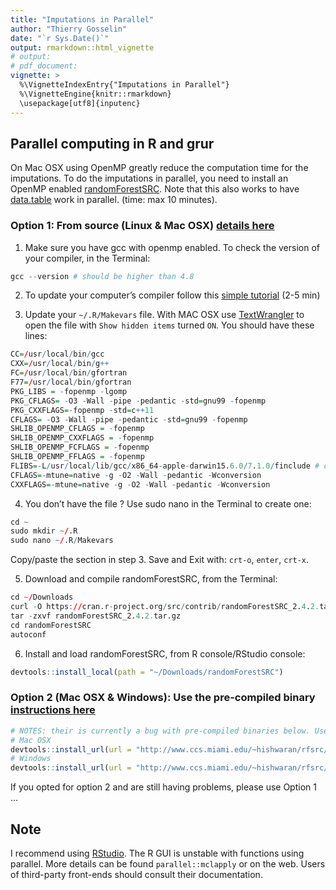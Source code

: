 ```yaml
---
title: "Imputations in Parallel"
author: "Thierry Gosselin"
date: "`r Sys.Date()`"
output: rmarkdown::html_vignette
# output: 
# pdf_document:
vignette: >
  %\VignetteIndexEntry{"Imputations in Parallel"}
  %\VignetteEngine{knitr::rmarkdown}
  \usepackage[utf8]{inputenc}
---
```


## Parallel computing in R and grur

On Mac OSX using OpenMP greatly reduce the computation time for the imputations.
To do the imputations in parallel, you need to install an OpenMP enabled [randomForestSRC](http://www.ccs.miami.edu/~hishwaran/rfsrc.html).
Note that this also works to have 
[data.table](https://github.com/Rdatatable/data.table) work in parallel. 
(time: max 10 minutes).

### Option 1: From source (Linux & Mac OSX) [details here](http://www.ccs.miami.edu/~hishwaran/rfsrc.html)

1. Make sure you have gcc with openmp enabled. 
To check the version of your compiler, in the Terminal:
```r
gcc --version # should be higher than 4.8
```

2. To update your computer's compiler follow this [simple tutorial](http://gbs-cloud-tutorial.readthedocs.io/en/latest/03_computer_setup.html#update-your-computer-s-compiler) (2-5 min)

3. Update your `~/.R/Makevars` file. With MAC OSX use [TextWrangler](http://www.barebones.com/products/textwrangler/) to open the file with `Show hidden items` turned `ON`. You should have these lines:
```r
CC=/usr/local/bin/gcc
CXX=/usr/local/bin/g++
FC=/usr/local/bin/gfortran
F77=/usr/local/bin/gfortran
PKG_LIBS = -fopenmp -lgomp
PKG_CFLAGS= -O3 -Wall -pipe -pedantic -std=gnu99 -fopenmp
PKG_CXXFLAGS=-fopenmp -std=c++11
CFLAGS= -O3 -Wall -pipe -pedantic -std=gnu99 -fopenmp
SHLIB_OPENMP_CFLAGS = -fopenmp
SHLIB_OPENMP_CXXFLAGS = -fopenmp
SHLIB_OPENMP_FCFLAGS = -fopenmp
SHLIB_OPENMP_FFLAGS = -fopenmp
FLIBS=-L/usr/local/lib/gcc/x86_64-apple-darwin15.6.0/7.1.0/finclude # change according to your computer compiler version
CFLAGS=-mtune=native -g -O2 -Wall -pedantic -Wconversion
CXXFLAGS=-mtune=native -g -O2 -Wall -pedantic -Wconversion
```

4. You don't have the file ? Use sudo nano in the Terminal to create one:
```r
cd ~
sudo mkdir ~/.R
sudo nano ~/.R/Makevars
```
Copy/paste the section in step 3. Save and Exit with: `crt-o`, `enter`, `crt-x`.


5. Download and compile randomForestSRC, from the Terminal:
```r
cd ~/Downloads
curl -O https://cran.r-project.org/src/contrib/randomForestSRC_2.4.2.tar.gz
tar -zxvf randomForestSRC_2.4.2.tar.gz
cd randomForestSRC
autoconf
```

6. Install and load randomForestSRC, from R console/RStudio console:
```r
devtools::install_local(path = "~/Downloads/randomForestSRC")
```

### Option 2 (Mac OSX & Windows): Use the pre-compiled binary [instructions here](http://www.ccs.miami.edu/~hishwaran/rfsrc.html)
```r
# NOTES: their is currently a bug with pre-compiled binaries below. Use option 1 until further notice
# Mac OSX
devtools::install_url(url = "http://www.ccs.miami.edu/~hishwaran/rfsrc/randomForestSRC_2.4.2.tgz")
# Windows
devtools::install_url(url = "http://www.ccs.miami.edu/~hishwaran/rfsrc/randomForestSRC_2.4.2.zip")
```
If you opted for option 2 and are still having problems, please use Option 1 ...

## Note

I recommend using [RStudio](https://www.rstudio.com/products/rstudio/download/).
The R GUI is unstable with functions using parallel. 
More details can be found `parallel::mclapply` or on the web. 
Users of third-party front-ends should consult their documentation.
